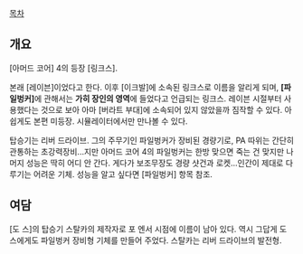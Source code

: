 [[목차]]
== 개요 ==
[아머드 코어] 4의 등장 [링크스].

본래 [레이븐]이었다고 한다. 이후 [이크발]에 소속된 링크스로 이름을 알리게 되며, '''[파일벙커]'''에 관해서는 '''가히 장인의 영역'''에 들었다고 언급되는 링크스. 레이븐 시절부터 사용했다는 것으로 보아 아마 [버라트 부대]에 소속되어 있지 않았을까 짐작할 수 있다.
아쉽게도 본편 미등장. 시뮬레이터에서만 만나볼 수 있다.

탑승기는 리버 드라이브. 그의 주무기인 파일벙커가 장비된 경량기로, PA 따위는 간단히 관통하는 초강력장비...지만 아머드 코어 4의 파일벙커는 한방 맞으면 죽는 건 맞지만 나머지 성능은 딱히 어디 안 간다. 게다가 보조무장도 경량 샷건과 로켓...인간이 제대로 다루기는 어려운 기체. 성능을 알고 싶다면 [파일벙커] 항목 참조.

== 여담 ==
[도 스]의 탑승기 스탈카의 제작자로 포 엔서 시점에 이름이 남아 있다. 역시 그답게 도 스에게도 파일벙커 장비형 기체를 만들어 주었다. 스탈카는 리버 드라이브의 발전형.
